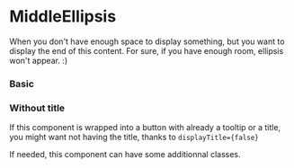 
# MiddleEllipsis

When you don't have enough space to display something, but you want to display the end of this content. For sure, if you have enough room, ellipsis won't appear. :)

### Basic

<Canvas>
    <Story id="components-middleellipsis--basic" />
</Canvas>

### Without title

If this component is wrapped into a button with already a tooltip or a title, you might want not having the title, thanks to `displayTitle={false}`

<Canvas>
    <Story id="components-middleellipsis--title" />
</Canvas>

If needed, this component can have some additionnal classes.

<Canvas>
    <Story id="components-middleellipsis--classes" />
</Canvas>

<ArgsTable of={MiddleEllipsis} />
